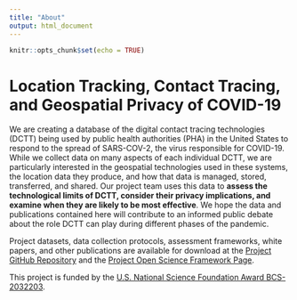 ```yaml
---
title: "About"
output: html_document
---
```


```r
knitr::opts_chunk$set(echo = TRUE)
```

# Location Tracking, Contact Tracing, and Geospatial Privacy of COVID-19
We are creating a database of the digital contact tracing technologies (DCTT) being used by public health authorities (PHA) in the United States to respond to the spread of SARS-COV-2, the virus responsible for COVID-19.  While we collect data on many aspects of each individual DCTT, we are particularly interested in the geospatial technologies used in these systems, the location data they produce, and how that data is managed, stored, transferred, and shared. Our project team uses this data to **assess the technological limits of DCTT, consider their privacy implications, and examine when they are likely to be most effective**. We hope the data and publications contained here will contribute to an informed public debate about the role DCTT can play during different phases of the pandemic. 

Project datasets, data collection protocols, assessment frameworks, white papers, and other publications are available for download at the [Project GitHub Repository](https://github.com/Peter-Kedron/COVID-19-Geospatial-Technologies-For-Digital-Contact-Tracing) and the [Project Open Science Framework Page](https://osf.io/kpvbq/).

This project is funded by the [U.S. National Science Foundation Award BCS-2032203](https://www.nsf.gov/awardsearch/showAward?AWD_ID=2032203).